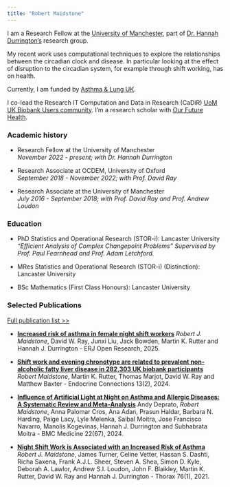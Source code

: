 ```yaml
---
title: "Robert Maidstone"
---
```


<!-- I am a Research Associate at [OCDEM](https://www.rdm.ox.ac.uk/about/our-divisions/oxford-centre-for-diabetes-endocrinology-and-metabolism){target="_blank"} (University of Oxford), part of [Prof. David Ray's](https://www.rdm.ox.ac.uk/people/david-ray){target="_blank"} lab. -->

<!-- My recent work uses computational techniques to explore the relationships between the circadian clock and disease. In particular looking at the effect of disruption to the circadian system, for example through shift working, has on health. -->

<!-- Currently, I am funded by [Wellcome Trust](https://wellcome.ac.uk/){target="_blank"} and [Medical Research Council](https://www.mrc.ac.uk/){target="_blank"} grants. -->

I am a Research Fellow at the [University of Manchester](https://www.manchester.ac.uk/){target="_blank"}, part of [Dr. Hannah Durrington's](https://www.research.manchester.ac.uk/portal/hannah.durrington.html){target="_blank"} research group.

My recent work uses computational techniques to explore the relationships between the circadian clock and disease. In particular looking at the effect of disruption to the circadian system, for example through shift working, has on health.

Currently, I am funded by [Asthma & Lung UK](https://www.asthma.org.uk/){target="_blank"}.

I co-lead the Research IT Computation and Data in Research (CaDiR) [UoM UK Biobank Users community](https://bit.ly/cadirUKB){target="_blank"}. I'm a research scholar with [Our Future Health](https://research.ourfuturehealth.org.uk){target="_blank"}.

### Academic history

-   Research Fellow at the University of Manchester <br> *November 2022 - present; with Dr. Hannah Durrington*

-   Research Associate at OCDEM, University of Oxford <br> *September 2018 - November 2022; with Prof. David Ray*

-   Research Associate at the University of Manchester <br> *July 2016 - September 2018; with Prof. David Ray and Prof. Andrew Loudon*

### Education

-   PhD Statistics and Operational Research (STOR-i): Lancaster University<br> *"Efficient Analysis of Complex Changepoint Problems" Supervised by Prof. Paul Fearnhead and Prof. Adam Letchford.*

-   MRes Statistics and Operational Research (STOR-i) (Distinction): Lancaster University

-   BSc Mathematics (First Class Honours): Lancaster University

### Selected Publications

[Full publication list \>\>](/Publications.html)

-   [**Increased risk of asthma in female night shift workers**](https://doi.org/10.1183/23120541.00137-2025){target="_blank"} *Robert J. Maidstone*, David W. Ray, Junxi Liu, Jack Bowden, Martin K. Rutter and Hannah J. Durrington - ERJ Open Research, 2025.

-   [**Shift work and evening chronotype are related to prevalent non-alcoholic fatty liver disease in 282,303 UK biobank participants**](https://doi.org/10.1530/EC-23-0472){target="_blank"} *Robert Maidstone*, Martin K. Rutter, Thomas Marjot, David W. Ray and Matthew Baxter - Endocrine Connections 13(2), 2024.

-   [**Influence of Artificial Light at Night on Asthma and Allergic Diseases: A Systematic Review and Meta-Analysis**](https://doi.org/10.1186/s12916-024-03291-5){target="_blank"} Andy Deprato, *Robert Maidstone*, Anna Palomar Cros, Ana Adan, Prasun Haldar, Barbara N. Harding, Paige Lacy, Lyle Melenka, Saibal Moitra, Jose Francisco Navarro, Manolis Kogevinas, Hannah J. Durrington and Subhabrata Moitra - BMC Medicine 22(67), 2024.

-   [**Night Shift Work is Associated with an Increased Risk of Asthma**](http://dx.doi.org/10.1136/thoraxjnl-2020-215218){target="_blank"} *Robert J. Maidstone*, James Turner, Celine Vetter, Hassan S. Dashti, Richa Saxena, Frank A.J.L. Sheer, Steven A. Shea, Simon D. Kyle, Deborah A. Lawlor, Andrew S.I. Loudon, John F. Blaikley, Martin K. Rutter, David W. Ray and Hannah J. Durrington - Thorax 76(1), 2021.
